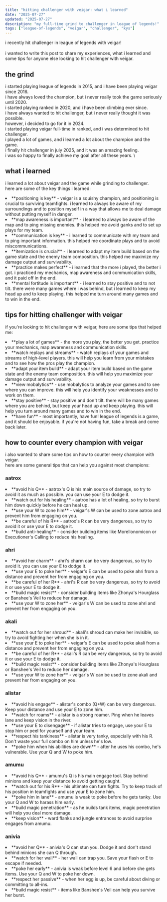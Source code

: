 ```yaml
---
title: "hitting challenger with veigar: what i learned"
date: "2025-07-27"
updated: "2025-07-27"
description: "my full-time grind to challenger in league of legends!"
tags: ["league-of-legends", "veigar", "challenger", "kys"]
---
```


i recently hit challenger in league of legends with veigar! \
\
i wanted to write this post to share my experiences, what i learned and some tips for anyone else looking to hit challenger with veigar.
<br />

## the grind
i started playing league of legends in 2015, and i have been playing veigar since 2016. \
i have always loved the champion, but i never really took the game seriously until 2020. \
i started playing ranked in 2020, and i have been climbing ever since. \
i have always wanted to hit challenger, but i never really thought it was possible. \
however, i decided to go for it in 2024. \
i started playing veigar full-time in ranked, and i was determined to hit challenger. \
i played a lot of games, and i learned a lot about the champion and the game. \
i finally hit challenger in july 2025, and it was an amazing feeling. \
i was so happy to finally achieve my goal after all these years. \

## what i learned
i learned a lot about veigar and the game while grinding to challenger. \
here are some of the key things i learned:

<BlogList>
<li>**positioning is key** - veigar is a squishy champion, and positioning is crucial to surviving teamfights. i learned to always be aware of my surroundings and to position myself in a way that allows me to deal damage without putting myself in danger.</li>
<li>**map awareness is important** - i learned to always be aware of the map and to ping missing enemies. this helped me avoid ganks and to set up plays for my team.</li>
<li>**communication is key** - i learned to communicate with my team and to ping important information. this helped me coordinate plays and to avoid miscommunications.</li>
<li>**itemization is crucial** - i learned to adapt my item build based on the game state and the enemy team composition. this helped me maximize my damage output and survivability.</li>
<li>**practice makes perfect** - i learned that the more i played, the better i got. i practiced my mechanics, map awareness and communication skills, and it paid off in the end.</li>
<li>**mental fortitude is important** - i learned to stay positive and to not tilt. there were many games where i was behind, but i learned to keep my head up and to keep playing. this helped me turn around many games and to win in the end.</li>
</BlogList>

## tips for hitting challenger with veigar
if you're looking to hit challenger with veigar, here are some tips that helped me:

<BlogList>
<li>**play a lot of games** - the more you play, the better you get. practice your mechanics, map awareness and communication skills.</li>
<li>**watch replays and streams** - watch replays of your games and streams of high-level players. this will help you learn from your mistakes and to see how the pros play the champion.</li>
<li>**adapt your item build** - adapt your item build based on the game state and the enemy team composition. this will help you maximize your damage output and survivability.</li>
<li>**view mobalytics** - use mobalytics to analyze your games and to see where you can improve. this will help you identify your weaknesses and to work on them.</li>
<li>**stay positive** - stay positive and don't tilt. there will be many games where you are behind, but keep your head up and keep playing. this will help you turn around many games and to win in the end.</li>
<li>**have fun** - most importantly, have fun! league of legends is a game, and it should be enjoyable. if you're not having fun, take a break and come back later.</li>
</BlogList>

## how to counter every champion with veigar
i also wanted to share some tips on how to counter every champion with veigar. \
here are some general tips that can help you against most champions:

### aatrox
<BlogList>
<li>**avoid his Q** - aatrox's Q is his main source of damage, so try to avoid it as much as possible. you can use your E to dodge it.</li>
<li>**watch out for his healing** - aatrox has a lot of healing, so try to burst him down quickly before he can heal up.</li>
<li>**use your W to zone him** - veigar's W can be used to zone aatrox and prevent him from engaging on you.</li>
<li>**be careful of his R** - aatrox's R can be very dangerous, so try to avoid it or use your E to dodge it.</li>
<li>**build anti-healing** - consider building items like Morellonomicon or Executioner's Calling to reduce his healing.</li>
</BlogList>

### ahri
<BlogList>
<li>**avoid her charm** - ahri's charm can be very dangerous, so try to avoid it. you can use your E to dodge it.</li>
<li>**use your E to poke her** - veigar's E can be used to poke ahri from a distance and prevent her from engaging on you.</li>
<li>**be careful of her R** - ahri's R can be very dangerous, so try to avoid it or use your E to dodge it.</li>
<li>**build magic resist** - consider building items like Zhonya's Hourglass or Banshee's Veil to reduce her damage.</li>
<li>**use your W to zone her** - veigar's W can be used to zone ahri and prevent her from engaging on you.</li>
</BlogList>

### akali
<BlogList>
<li>**watch out for her shroud** - akali's shroud can make her invisible, so try to avoid fighting her when she is in it.</li>
<li>**use your E to poke her** - veigar's E can be used to poke akali from a distance and prevent her from engaging on you.</li>
<li>**be careful of her R** - akali's R can be very dangerous, so try to avoid it or use your E to dodge it.</li>
<li>**build magic resist** - consider building items like Zhonya's Hourglass or Banshee's Veil to reduce her damage.</li>
<li>**use your W to zone her** - veigar's W can be used to zone akali and prevent her from engaging on you.</li>
</BlogList>

### alistar
<BlogList>
<li>**avoid his engage** - alistar's combo (Q+W) can be very dangerous. Keep your distance and use your E to zone him.</li>
<li>**watch for roams** - alistar is a strong roamer. Ping when he leaves lane and keep vision in the river.</li>
<li>**use your E to disengage** - if alistar tries to engage, use your E to stop him or peel for yourself and your team.</li>
<li>**respect his tankiness** - alistar is very tanky, especially with his R. Don't waste your full combo on him unless he's low.</li>
<li>**poke him when his abilities are down** - after he uses his combo, he's vulnerable. Use your Q and W to poke him.</li>
</BlogList>

### amumu
<BlogList>
<li>**avoid his Q** - amumu's Q is his main engage tool. Stay behind minions and keep your distance to avoid getting caught.</li>
<li>**watch out for his R** - his ultimate can turn fights. Try to keep track of his position in teamfights and use your E to zone him.</li>
<li>**poke him in lane** - amumu is weak to poke before he gets tanky. Use your Q and W to harass him early.</li>
<li>**build magic penetration** - as he builds tank items, magic penetration will help you deal more damage.</li>
<li>**keep vision** - ward flanks and jungle entrances to avoid surprise engages from amumu.</li>
</BlogList>

### anivia
<BlogList>
<li>**avoid her Q** - anivia's Q can stun you. Dodge it and don't stand behind minions she can Q through.</li>
<li>**watch for her wall** - her wall can trap you. Save your flash or E to escape if needed.</li>
<li>**poke her early** - anivia is weak before level 6 and before she gets items. Use your Q and W to poke her down.</li>
<li>**respect her passive** - when her egg is up, be careful about diving or committing to all-ins.</li>
<li>**build magic resist** - items like Banshee's Veil can help you survive her burst.</li>
</BlogList>